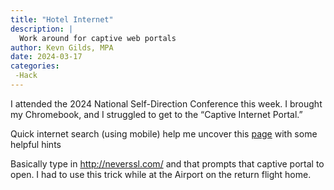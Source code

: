 ```yaml
---
title: "Hotel Internet"
description: |
  Work around for captive web portals
author: Kevn Gilds, MPA
date: 2024-03-17
categories:
 -Hack
---
```


I attended the 2024 National Self-Direction Conference this week. I brought my Chromebook, and I struggled to get to the "Captive Internet Portal. "

Quick internet search (using mobile) help me uncover this [page](https://support.google.com/chromebook/thread/167146280/captive-portal-authorization?hl=en) with some helpful hints

Basically type in <http://neverssl.com/> and that prompts that captive portal to open. I had to use this trick while at the Airport on the return flight home.
